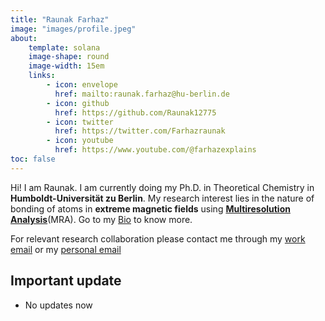 ```yaml
---
title: "Raunak Farhaz"
image: "images/profile.jpeg"
about:
    template: solana
    image-shape: round
    image-width: 15em 
    links:
        - icon: envelope
          href: mailto:raunak.farhaz@hu-berlin.de
        - icon: github
          href: https://github.com/Raunak12775
        - icon: twitter
          href: https://twitter.com/Farhazraunak
        - icon: youtube
          href: https://www.youtube.com/@farhazexplains
toc: false
---
```

Hi! I am Raunak. I am currently doing my Ph.D. in Theoretical Chemistry in **Humboldt-Universität zu Berlin**. My research interest lies in the nature of bonding of atoms in **extreme magnetic fields** using [**Multiresolution Analysis**](https://www.sciencedirect.com/science/article/abs/pii/S006532761930019X?via%3Dihub)(MRA). Go to my [Bio](resources/cv.qmd) to know more.


For relevant research collaboration please contact me through my [work email](mailto:farhazra@hu-berlin.de) or my [personal email](mailto:farhazraunak@proton.me)

:::{.callout-note icon=true}
## Important update

- No updates now
:::
